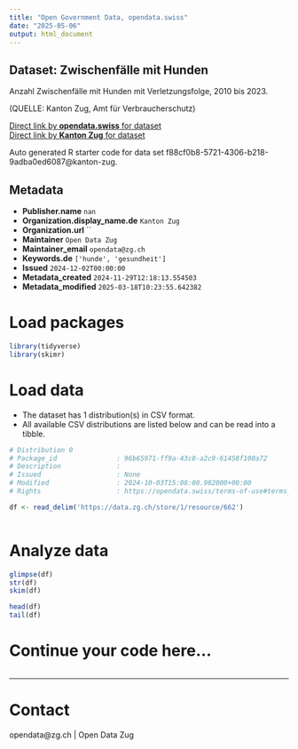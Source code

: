 ```yaml
---
title: "Open Government Data, opendata.swiss"
date: "2025-05-06"
output: html_document
---
```


## Dataset: Zwischenfälle mit Hunden

Anzahl Zwischenfälle mit Hunden mit Verletzungsfolge, 2010 bis 2023.

(QUELLE: Kanton Zug, Amt für Verbraucherschutz)

[Direct link by **opendata.swiss** for dataset](https://opendata.swiss/de/dataset/zwischenfalle-mit-hunden)<br>
[Direct link by **Kanton Zug** for dataset](https://www.zg.ch/behoerden/gesundheitsdirektion/statistikfachstelle/themen/gesundheit/verbraucherschutz)

Auto generated R starter code for data set f88cf0b8-5721-4306-b218-9adba0ed6087@kanton-zug.

## Metadata

- **Publisher.name** `nan`
- **Organization.display_name.de** `Kanton Zug`
- **Organization.url** ``
- **Maintainer** `Open Data Zug`
- **Maintainer_email** `opendata@zg.ch`
- **Keywords.de** `['hunde', 'gesundheit']`
- **Issued** `2024-12-02T00:00:00`
- **Metadata_created** `2024-11-29T12:18:13.554503`
- **Metadata_modified** `2025-03-18T10:23:55.642382`


# Load packages

```r

library(tidyverse)
library(skimr)

```

# Load data

-   The dataset has 1 distribution(s) in CSV format.
-   All available CSV distributions are listed below and can be read into a tibble.

```r

# Distribution 0
# Package_id               : 96b65971-ff9a-43c0-a2c9-61458f100a72
# Description              : 
# Issued                   : None
# Modified                 : 2024-10-03T15:08:00.982000+00:00
# Rights                   : https://opendata.swiss/terms-of-use#terms_open

df <- read_delim('https://data.zg.ch/store/1/resource/662')



```

# Analyze data

```r

glimpse(df)
str(df)
skim(df)

head(df)
tail(df)

```

# Continue your code here...

```r

```

------------------------------------------------------------------------

# Contact

opendata@zg.ch | Open Data Zug
